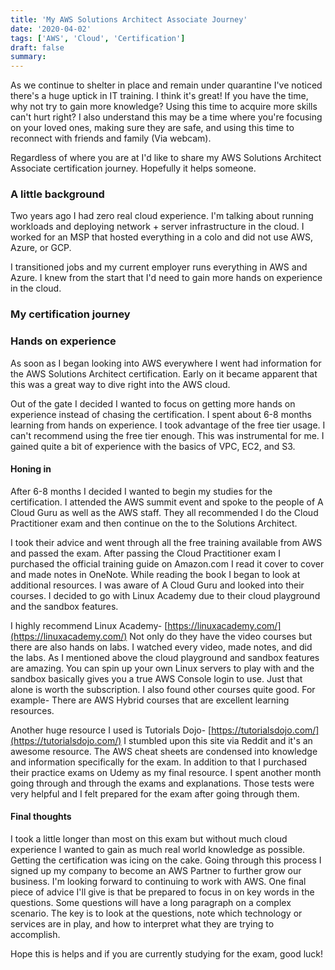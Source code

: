 ```yaml
---
title: 'My AWS Solutions Architect Associate Journey'
date: '2020-04-02'
tags: ['AWS', 'Cloud', 'Certification']
draft: false
summary:
---
```


As we continue to shelter in place and remain under quarantine I've noticed there's a huge uptick in IT training. I think it's great! If you have the time, why not try to gain more knowledge? Using this time to acquire more skills can't hurt right? I also understand this may be a time where you're focusing on your loved ones, making sure they are safe, and using this time to reconnect with friends and family (Via webcam).  
  
Regardless of where you are at I'd like to share my AWS Solutions Architect Associate certification journey. Hopefully it helps someone.  
  

### A little background

  
Two years ago I had zero real cloud experience. I'm talking about running workloads and deploying network + server infrastructure in the cloud. I worked for an MSP that hosted everything in a colo and did not use AWS, Azure, or GCP.  
  
I transitioned jobs and my current employer runs everything in AWS and Azure. I knew from the start that I'd need to gain more hands on experience in the cloud.  
  

### My certification journey

### Hands on experience

  
As soon as I began looking into AWS everywhere I went had information for the AWS Solutions Architect certification. Early on it became apparent that this was a great way to dive right into the AWS cloud.  
  
Out of the gate I decided I wanted to focus on getting more hands on experience instead of chasing the certification. I spent about 6-8 months learning from hands on experience. I took advantage of the free tier usage. I can't recommend using the free tier enough. This was instrumental for me. I gained quite a bit of experience with the basics of VPC, EC2, and S3.  
  

#### Honing in

  
After 6-8 months I decided I wanted to begin my studies for the certification. I attended the AWS summit event and spoke to the people of A Cloud Guru as well as the AWS staff. They all recommended I do the Cloud Practitioner exam and then continue on the to the Solutions Architect.  
  
I took their advice and went through all the free training available from AWS and passed the exam. After passing the Cloud Practitioner exam I purchased the official training guide on Amazon.com I read it cover to cover and made notes in OneNote. While reading the book I began to look at additional resources. I was aware of A Cloud Guru and looked into their courses. I decided to go with Linux Academy due to their cloud playground and the sandbox features.  
  
I highly recommend Linux Academy- [https://linuxacademy.com/](https://linuxacademy.com/) Not only do they have the video courses but there are also hands on labs. I watched every video, made notes, and did the labs. As I mentioned above the cloud playground and sandbox features are amazing. You can spin up your own Linux servers to play with and the sandbox basically gives you a true AWS Console login to use. Just that alone is worth the subscription. I also found other courses quite good. For example- There are AWS Hybrid courses that are excellent learning resources.  
  
Another huge resource I used is Tutorials Dojo- [https://tutorialsdojo.com/](https://tutorialsdojo.com/) I stumbled upon this site via Reddit and it's an awesome resource. The AWS cheat sheets are condensed into knowledge and information specifically for the exam. In addition to that I purchased their practice exams on Udemy as my final resource. I spent another month going through and through the exams and explanations. Those tests were very helpful and I felt prepared for the exam after going through them.  
  

#### Final thoughts

  
I took a little longer than most on this exam but without much cloud experience I wanted to gain as much real world knowledge as possible. Getting the certification was icing on the cake. Going through this process I signed up my company to become an AWS Partner to further grow our business. I'm looking forward to continuing to work with AWS. One final piece of advice I'll give is that be prepared to focus in on key words in the questions. Some questions will have a long paragraph on a complex scenario. The key is to look at the questions, note which technology or services are in play, and how to interpret what they are trying to accomplish.  
  

Hope this is helps and if you are currently studying for the exam, good luck!
